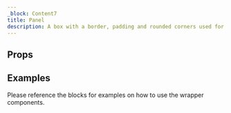 ```yaml
---
_block: Content7
title: Panel
description: A box with a border, padding and rounded corners used for sections
---
```



## Props

<Props />

## Examples

Please reference the blocks for examples on how to use the wrapper components.
